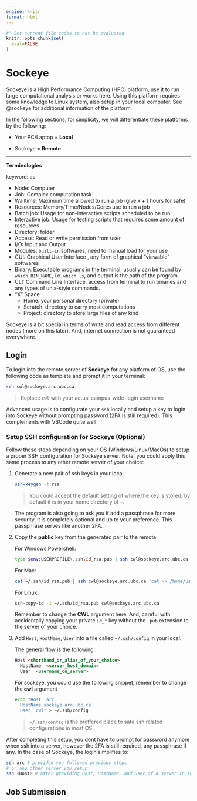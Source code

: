```yaml
---
engine: knitr
format: html
---
```

```r
#' Set current file codes to not be evaluated
knitr::opts_chunk$set(
  eval=FALSE
)
```
# Sockeye 

Sockeye is a High Performance Computing (HPC) platform, use it to run large computational analysis or works here.
Using this platform requires some knowledge to Linux system, also setup in your local computer.  See @sockeye for additional information of the platform.

In the following sections, for simplicity, we will differentiate these platforms by the following:

- Your PC/Laptop = **Local**

- Sockeye = **Remote**

---

**Terminologies**

keyword:
as

- Node: Computer
- Job: Complex computation task
- Walltime: Maximum time allowed to run a job (give $x + 1$ hours for safe)
- Resources: Memory/Time/Nodes/Cores use to run a job
- Batch job: Usage for non-interactive scripts scheduled to be run
- Interactive job: Usage for testing scripts that requires some amount of resources
- Directory: folder
- Access: Read or write permission from user
- I/O: Input and Output
- Modules: `built-in` softwares, need to manual load for your use
- GUI: Graphical User Interface , any form of graphical "viewable" softwares
- Binary: Executable programs in the terminal, usually can be found by `which BIN_NAME`, i.e. `which ls`, and output is the path of the program. 
- CLI: Command Line Interface, access from terminal to run binaries and any types of unix-style commands.
- "X" Space
  - Home: your personal directory (private)
  - Scratch: directory to carry most computations 
  - Project: directory to store large files of any kind


:::{.callout-important}
Sockeye is a bit special in terms of write and read access from different nodes (more on this later). And, internet connection is not guaranteed everywhere.
:::


## Login

To login into the remote server of **Sockeye** for any platform of OS, use the following code as template and prompt it in your terminal:
```bash
ssh cwl@sockeye.arc.ubc.ca
```

> Replace `cwl` with your actual campus-wide-login username

:::{.callout-tip}
Advanced usage is to configurate your `ssh` locally and setup a key to login into Sockeye without prompting password (2FA is still required). This complements with VSCode quite well
:::

### Setup SSH configuration for Sockeye (Optional)

Follow these steps depending on your OS (Windows/Linux/MacOs) to setup a proper SSH configuration for Sockeye server. Note, you could apply this same process to any other remote server of your choice:

<!---- 
The indent for list and nested blocks is strict, requires to match with 
first character of an item

Check this link: https://github.com/quarto-dev/quarto-cli/discussions/3607
------>

1.  Generate a new pair of ssh keys in your local

    ```bash
    ssh-keygen -t rsa
    ```

    > You could accept the default setting of where the key is stored, by default it is in your home directory of `~`.

    :::{.callout-note}
    The program is also going to ask you if add a passphrase for more security, it is completely optional and up to your preference. This passphrase serves like another 2FA.
    :::

2.  Copy the **public** key from the generated pair to the remote
    
    For Windows Powershell:

    ```bash
    type $env:USERPROFILE\.ssh\id_rsa.pub | ssh cwl@sockeye.arc.ubc.ca "cat >> .ssh/authorized_keys"
    ```

    For Mac:

    ```bash
    cat ~/.ssh/id_rsa.pub | ssh cwl@sockeye.arc.ubc.ca 'cat >> /home/user/.ssh/authorized_keys'
    ```

    For Linux:

    ```bash
    ssh-copy-id -i ~/.ssh/id_rsa.pub cwl@sockeye.arc.ubc.ca
    ```

    :::{.callout-caution}
    Remember to change the **CWL** argument here. And, careful with accidentally copying your private `id_*` key without the `.pub` extension to the server of your choice.
    :::

3.  Add `Host`, `HostName`, `User` into a file called `~/.ssh/config` in your local.
  
    The general flow is the following:
    ```markdown
    Host <shorthand_or_alias_of_your_choice>
      HostName  <server_host_domain>
      User  <username_on_server>
    ```

    For sockeye, you could use the following snippet, remember to change the **cwl** argument

    ```bash
    echo "Host  arc 
      HostName sockeye.arc.ubc.ca
      User  cwl" > ~/.ssh/config
    ```

    > `~/.ssh/config` is the preffered place to safe ssh related configurations in most OS.

After completing this setup, you dont have to prompt for password anymore when ssh into a server, however the 2FA is still required, any passphrase if any. In the case of Sockeye, the login simplifies to:

```bash
ssh arc # provided you followed previous steps
# or any other server you setup
ssh <Host> # after providing Host, HostName, and User of a server in the config file
```

## Job Submission